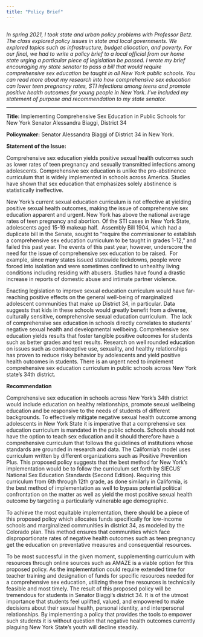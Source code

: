 ```yaml
---
title: "Policy Brief"
---
```


```r


```

*In spring 2021, I took state and urban policy problems with Professor Betz. The class explored policy issues in state and local governments. We explored topics such as infrastructure, budget allocation, and poverty. For our final, we had to write a policy brief to a local official from our home state urging a particular piece of legislation be passed. I wrote my brief encouraging my state senator to pass a bill that would require comprehensive sex education be taught in all New York public schools. You can read more about my research into how comprehensive sex education can lower teen pregnancy rates, STI infections among teens and promote positive health outcomes for young people in New York. I've included my statement of purpose and recommendation to my state senator.*

------------------------------------------------------------------------

**Title:** Implementing Comprehensive Sex Education in Public Schools for New York Senator Alessandra Biaggi, District 34

**Policymaker:** Senator Alessandra Biaggi of District 34 in New York.

**Statement of the Issue:**

Comprehensive sex education yields positive sexual health outcomes such as lower rates of teen pregnancy and sexually transmitted infections among adolescents. Comprehensive sex education is unlike the pro-abstinence curriculum that is widely implemented in schools across America. Studies have shown that sex education that emphasizes solely abstinence is statistically ineffective.  

New York's current sexual education curriculum is not effective at yielding positive sexual health outcomes, making the issue of comprehensive sex education apparent and urgent. New York has above the national average rates of teen pregnancy and abortion. Of the STI cases in New York State, adolescents aged 15-19 makeup half.  Assembly Bill 1904, which had a duplicate bill in the Senate, sought to "require the commissioner to establish a comprehensive sex education curriculum to be taught in grades 1-12," and failed this past year. The events of this past year, however, underscore the need for the issue of comprehensive sex education to be raised.  For example, since many states issued statewide lockdowns, people were forced into isolation and were sometimes confined to unhealthy living conditions including residing with abusers. Studies have found a drastic increase in reports of domestic abuse and intimate partner violence.  

Enacting legislation to improve sexual education curriculum would have far-reaching positive effects on the general well-being of marginalized adolescent communities that make up District 34, in particular. Data suggests that kids in these schools would greatly benefit from a diverse, culturally sensitive, comprehensive sexual education curriculum.  The lack of comprehensive sex education in schools directly correlates to students' negative sexual health and developmental wellbeing. Comprehensive sex education yields results that foster tangible positive outcomes for students such as better grades and test results. Research on well rounded education on issues such as contraceptive use, sexuality, and healthy relationships has proven to reduce risky behavior by adolescents and yield positive health outcomes in students. There is an urgent need to implement comprehensive sex education curriculum in public schools across New York state's 34th district.

**Recommendation**

Comprehensive sex education in schools across New York's 34th district would include education on healthy relationships, promote sexual wellbeing education and be responsive to the needs of students of different backgrounds. To effectively mitigate negative sexual health outcome among adolescents in New York State it is imperative that a comprehensive sex education curriculum is mandated in the public schools. Schools should not have the option to teach sex education and it should therefore have a comprehensive curriculum that follows the guidelines of institutions whose standards are grounded in research and data. The California's model uses curriculum written by different organizations such as Positive Prevention Plus. This proposed policy suggests that the best method for New York's implementation would be to follow the curriculum set forth by SIECUS' National Sex Education Standards (Second Edition). Requiring this curriculum from 6th through 12th grade, as done similarly in California, is the best method of implementation as well to bypass potential political confrontation on the matter as well as yield the most positive sexual health outcome by targeting a particularly vulnerable age demographic. 

To achieve the most equitable implementation, there should be a piece of this proposed policy which allocates funds specifically for low-income schools and marginalized communities in district 34, as modeled by the Colorado plan. This method ensures that communities which face disproportionate rates of negative health outcomes such as teen pregnancy get the education on preventative measures and consequential resources.

To be most successful in the given moment, supplementing curriculum with resources through online sources such as AMAZE is a viable option for this proposed policy. As the implementation could require extended time for teacher training and designation of funds for specific resources needed for a comprehensive sex education, utilizing these free resources is technically feasible and most timely. The result of this proposed policy will be tremendous for students in Senator Biaggi's district 34. It is of the utmost importance that students feel uplifted, valued, and empowered to make decisions about their sexual health, personal identity, and interpersonal relationships. By implementing a policy that provides the tools to empower such students it is without question that negative health outcomes currently plaguing New York State's youth will decline steadily. 

\
